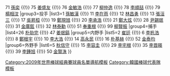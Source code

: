 {{Navbox
|name = 2009年世界棒球經典賽韓國成棒代表隊
|state = <includeonly>collapsed</includeonly>
|title = {{Flagicon|KOR}} [[韓國棒球代表隊|<span style="color:#fff;">韓國成棒代表隊</span>]] - [[2009年世界棒球經典賽|<span style="color:#fff;">2009年第二屆世界棒球經典賽</span>]]
|basestyle = background:#007fff; color:#fff;
|listclass = hlist hlist-pipe
|group1=總教練
|list1=81 [[金寅植]]
|group2=教練
|list2={{nowrap begin}}80 [[金城漢]] {{!}} 71 [[孫奕]] {{!}} 75 [[姜盛友]] {{!}} 76 [[金敏浩]] {{!}} 77 [[柳仲逸]] {{!}} 78 [[李順喆]] {{!}} 79 [[楊相汶]]{{nowrap end}}
|group3=投手
|list3={{nowrap begin}}1 [[孫敏漢]] {{!}} 11 [[李在雨]] {{!}} 12 [[林昌勇]] {{!}} 13 [[張洹三]] {{!}} 17 [[吳昇桓]] {{!}} 19 [[鄭現旭]] {{!}} 20 [[李承浩]] {{!}} 21 [[鄭大炫]] {{!}} 28 [[尹錫珉]] {{!}} 31 [[金廣鉉]] {{!}} 32 [[林泰勳]] {{!}} 51 [[奉重根]] {{!}} 99 [[柳賢振]]{{nowrap end}}
|group4=捕手
|list4={{nowrap begin}}26 [[朴勍完]] {{!}} 47 [[姜珉鎬]]{{nowrap end}}
|group5=内野手
|list5={{nowrap begin}}2 [[崔廷]] {{!}} 6 [[李杋浩]] {{!}} 8 [[鄭根宇]] {{!}} 10 [[李大浩]] {{!}} 14 [[高永民]] {{!}} 16 [[朴基赫]] {{!}} 52 [[金泰均 (棒球選手)|金泰均]]{{nowrap end}}
|group6=外野手
|list6={{nowrap begin}}5 [[秋信守]] {{!}} 15 [[李容圭]] {{!}} 29 [[李宅根]] {{!}} 35 [[李晋暎]] {{!}} 39 [[李鍾旭]] {{!}} 50 [[金賢洙]]{{nowrap end}}
}}<noinclude>
[[Category:2009年世界棒球經典賽球員名單導航模板]]
[[Category:韓國棒球代表隊模板]]
</noinclude>